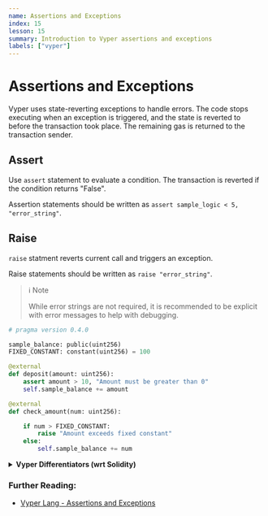 ```yaml
---
name: Assertions and Exceptions
index: 15
lesson: 15
summary: Introduction to Vyper assertions and exceptions
labels: ["vyper"]
---
```


# Assertions and Exceptions

Vyper uses state-reverting exceptions to handle errors. The code stops executing when an exception is triggered, and the state is reverted to before the transaction took place. The remaining gas is returned to the transaction sender.

## Assert

Use `assert` statement to evaluate a condition. The transaction is reverted if the condition returns "False".

Assertion statements should be written as `assert sample_logic < 5, "error_string"`.

## Raise

`raise` statment reverts current call and triggers an exception.

Raise statements should be written as `raise "error_string"`.

> ℹ️ Note
>
> While error strings are not required, it is recommended to be explicit with error messages to help with debugging.

```python
# pragma version 0.4.0

sample_balance: public(uint256)
FIXED_CONSTANT: constant(uint256) = 100

@external
def deposit(amount: uint256):
    assert amount > 10, "Amount must be greater than 0"
    self.sample_balance += amount

@external
def check_amount(num: uint256):

    if num > FIXED_CONSTANT:
        raise "Amount exceeds fixed constant"
    else:
        self.sample_balance += num
```

<details>
  <summary>
    <strong>Vyper Differentiators (wrt Solidity)</strong>
  </summary>
  <ul>
    <li>Vyper does not have `require` keyword.</li>
  </ul>
</details>

### Further Reading:

- [Vyper Lang - Assertions and Exceptions](https://docs.vyperlang.org/en/latest/statements.html#assertions-and-exceptions)
